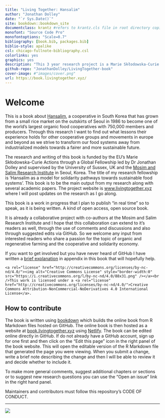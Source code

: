 ```yaml
--- 
title: "Living Together: Hansalim"
author: "Jonathan Dolley"
date: "`r Sys.Date()`"
site: bookdown::bookdown_site
documentclass: krantz #refers to krantz.cls file in root directory copied from Robinlovelace/geocompr
monofont: "Source Code Pro"
monofontoptions: "Scale=0.7"
bibliography: [book.bib, packages.bib]
biblio-style: apalike
csl: chicago-fullnote-bibliography.csl
colorlinks: yes
graphics: yes
description: "This 3 year research project is a Marie Skłodowska-Curie Action - Global Fellowship led by Dr Jonathan Dolley and supervised by the Science Policy Research Unit (SPRU, University of Sussex Business School, UK) and the Mosim and Salim Research Institute (South Korea). Through this project I am investigating the story of the Korean cooperative, Hansalim, which grew from a small rice market on the outskirts of Seoul in 1986 to become one of the worlds largest organic food cooperatives with 750,000 members and producers. I want to find out what lessons their experience holds for other cooperative groups and movements in the UK and EU as we strive to transform our food systems away from industrialized models towards a fairer and more sustainable future. Hence the title of the fellowship: 'Hansalim as a model for solidarity pathways towards sustainable food systems'. This book is to be the main output from my research."
github-repo: "JonathanDolley/LivingTogether-book"
cover-image: #"images/cover.png"
url: https://book.livingtogether.xyz/
---
```


# Welcome {-}

This is a book about [Hansalim](http://www.hansalim.or.kr/), a cooperative in South Korea that has grown from a small rice market on the outskirts of Seoul in 1986 to become one of the world's largest organic food cooperatives with 750,000 members and producers. Through this research I want to find out what lessons their experience holds for other cooperative groups and movements in europe and beyond as we strive to transform our food systems away from industrialized models towards a fairer and more sustainable future.

<!--The writing of this book also provides an opportunity for Hansalim and their research center, Mosim, to reflect on their experience and the successes and challenges they have faced along the way. By thinking critically about their own story I believe -->

The research and writing of this book is funded by the EU's Marie Skłodowska-Curie Actions through a Global Fellowship led by Dr Jonathan Dolley and supervised by the University of Sussex, UK and the [Mosim and Salim Research Institute](http://www.mosim.or.kr/) in Seoul, Korea. The title of my research fellowship is 'Hansalim as a model for solidarity pathways towards sustainable food systems'. This book is to be the main output from my research along with several academic papers. The project website is [www.livingtogether.xyz](https://www.livingtogether.xyz) where I will post updates on the research as I go along.

This book is a work in progress that I plan to publish "in real time" so to speak, as it is being written. A kind of open access, open source book.

It is already a collaborative project with co-authors at the Mosim and Salim Research Institute and I hope that this collaboration can extend to it's readers as well, through the use of comments and discussions and also through suggested edits via GitHub. So we welcome any input from interested readers who share a passion for the topic of organic and regenerative farming and the cooperative and solidarity economy.

If you want to get involved but you have never heard of GitHub I have written a [brief explanation](/github.html) in appendix in this book that will hopefully help. 

```asis
<a rel="license" href="http://creativecommons.org/licenses/by-nc-nd/4.0/"><img alt="Creative Commons License" style="border-width:0" src="https://i.creativecommons.org/l/by-nc-nd/4.0/88x31.png" /></a><br />This work is licensed under a <a rel="license" href="http://creativecommons.org/licenses/by-nc-nd/4.0/">Creative Commons Attribution-NonCommercial-NoDerivatives 4.0 International License</a>.
```

## How to contribute {-}

The book is written using [bookdown](https://bookdown.org/yihui/bookdown/) which builds the online book from R Markdown files hosted on GitHub. The online book is then hosted as a website at [book.livingtogether.xyz](https://book.livingtogether.xyz) using [Netlify](https://www.netlify.com/). The book can be edited online directly in GitHub. If do not already have a GitHub account, sign up for one first and then click on the "Edit this page" icon in the right panel of the book website. This will open the editable version of the R Markdown file that generated the page you were viewing. When you submit a change, write a brief note describing the change and then I will be able to review it and decide whether to include it.

To make more general comments, suggest additional chapters or sections or to suggest new research questions you can use the "Open an issue" link in the right hand panel.

Maintainers and contributors must follow this repository's CODE OF CONDUCT.

<hr>

<a href="https://www.netlify.com"><img src="https://www.netlify.com/img/global/badges/netlify-color-accent.svg"/></a>